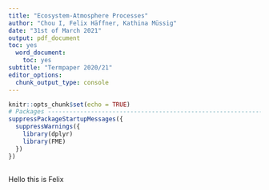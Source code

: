 ```yaml
---
title: "Ecosystem-Atmosphere Processes"
author: "Chou I, Felix Häffner, Kathina Müssig"
date: "31st of March 2021"
output: pdf_document
toc: yes
  word_document:
    toc: yes
subtitle: "Termpaper 2020/21"
editor_options:
  chunk_output_type: console
---
```


```r
knitr::opts_chunk$set(echo = TRUE)
# Packages -------------------------------------------------------------------
suppressPackageStartupMessages({
  suppressWarnings({
    library(dplyr)
    library(FME)
  })
})
```

## 

Hello this is Felix

```r

```

